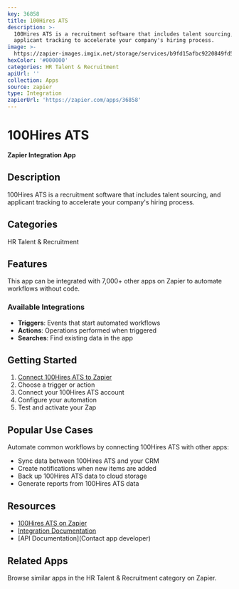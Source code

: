 ```yaml
---
key: 36858
title: 100Hires ATS
description: >-
  100Hires ATS is a recruitment software that includes talent sourcing, and
  applicant tracking to accelerate your company's hiring process.
image: >-
  https://zapier-images.imgix.net/storage/services/b9fd15afbc9220849fd52a628b87f0c7.png?auto=format%2Ccompress&ixlib=python-3.0.0&q=50
hexColor: '#000000'
categories: HR Talent & Recruitment
apiUrl: ''
collection: Apps
source: zapier
type: Integration
zapierUrl: 'https://zapier.com/apps/36858'
---
```

# 100Hires ATS

**Zapier Integration App**

## Description

100Hires ATS is a recruitment software that includes talent sourcing, and applicant tracking to accelerate your company's hiring process.

## Categories

HR Talent & Recruitment

## Features

This app can be integrated with 7,000+ other apps on Zapier to automate workflows without code.

### Available Integrations

- **Triggers**: Events that start automated workflows
- **Actions**: Operations performed when triggered
- **Searches**: Find existing data in the app

## Getting Started

1. [Connect 100Hires ATS to Zapier](https://zapier.com/apps/36858)
2. Choose a trigger or action
3. Connect your 100Hires ATS account
4. Configure your automation
5. Test and activate your Zap

## Popular Use Cases

Automate common workflows by connecting 100Hires ATS with other apps:

- Sync data between 100Hires ATS and your CRM
- Create notifications when new items are added
- Back up 100Hires ATS data to cloud storage
- Generate reports from 100Hires ATS data

## Resources

- [100Hires ATS on Zapier](https://zapier.com/apps/36858)
- [Integration Documentation](https://zapier.com/apps/36858/integrations)
- [API Documentation](Contact app developer)

## Related Apps

Browse similar apps in the HR Talent & Recruitment category on Zapier.
